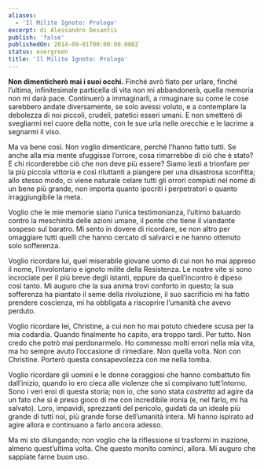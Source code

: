 ```yaml
---
aliases:
  - 'Il Milite Ignoto: Prologo'
excerpt: di Alessandro Desantis
publish: 'false'
publishedOn: 2014-09-01T00:00:00.000Z
status: evergreen
title: 'Il Milite Ignoto: Prologo'
---
```

**Non dimenticherò mai i suoi occhi.** Finché avrò fiato per urlare, finché l’ultima, infinitesimale particella di vita non mi abbandonerà, quella memoria non mi darà pace. Continuerò a immaginarli, a rimuginare su come le cose sarebbero andate diversamente, se solo avessi voluto, e a contemplare la debolezza di noi piccoli, crudeli, patetici esseri umani. E non smetterò di svegliarmi nel cuore della notte, con le sue urla nelle orecchie e le lacrime a segnarmi il viso.

Ma va bene così. Non voglio dimenticare, perché l’hanno fatto tutti. Se anche alla mia mente sfuggisse l’orrore, cosa rimarrebbe di ciò che è stato? E chi ricorderebbe ciò che non deve più essere? Siamo lesti a trionfare per la più piccola vittoria e così riluttanti a piangere per una disastrosa sconfitta; allo stesso modo, ci viene naturale celare tutti gli orrori compiuti nel nome di un bene più grande, non importa quanto ipocriti i perpetratori o quanto irraggiungibile la meta.

Voglio che le mie memorie siano l’unica testimonianza, l’ultimo baluardo contro la meschinità delle azioni umane, il ponte che tiene il viandante sospeso sul baratro. Mi sento in dovere di ricordare, se non altro per omaggiare tutti quelli che hanno cercato di salvarci e ne hanno ottenuto solo sofferenza.

Voglio ricordare lui, quel miserabile giovane uomo di cui non ho mai appreso il nome, l’involontario e ignoto milite della Resistenza. Le nostre vite si sono incrociate per il più breve degli istanti, eppure da quell’incontro è dipeso così tanto. Mi auguro che la sua anima trovi conforto in questo; la sua sofferenza ha piantato il seme della rivoluzione, il suo sacrificio mi ha fatto prendere coscienza, mi ha obbligata a riscoprire l’umanità che avevo perduto.

Voglio ricordare lei, Christine, a cui non ho mai potuto chiedere scusa per la mia codardia. Quando finalmente ho capito, era troppo tardi. Per tutto. Non credo che potrò mai perdonarmelo. Ho commesso molti errori nella mia vita, ma ho sempre avuto l’occasione di rimediare. Non quella volta. Non con Christine. Porterò questa consapevolezza con me nella tomba.

Voglio ricordare gli uomini e le donne coraggiosi che hanno combattuto fin dall’inizio, quando io ero cieca alle violenze che si compivano tutt’intorno. Sono i veri eroi di questa storia; non io, che sono stata _costretta_ ad agire da un fato che si è preso gioco di me con incredibile ironia (e, nel farlo, mi ha salvato). Loro, impavidi, sprezzanti del pericolo, guidati da un ideale più grande di tutti noi, più grande forse dell’umanità intera. Mi hanno ispirato ad agire allora e continuano a farlo ancora adesso.

Ma mi sto dilungando; non voglio che la riflessione si trasformi in inazione, almeno quest’ultima volta. Che questo monito cominci, allora. Mi auguro che sappiate farne buon uso.
